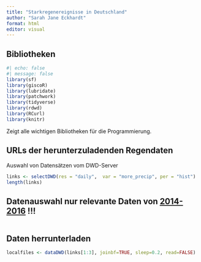 ```yaml
---
title: "Starkregenereignisse in Deutschland"
author: "Sarah Jane Eckhardt"
format: html
editor: visual
---
```


## Bibliotheken 

```r
#| echo: false
#| message: false
library(sf)
library(giscoR)
library(lubridate)
library(patchwork)
library(tidyverse)
library(rdwd)
library(RCurl)
library(knitr)
```

Zeigt alle wichtigen Bibliotheken für die Programmierung.

## URLs der herunterzuladenden Regendaten

Auswahl von Datensätzen vom DWD-Server

```r
links <- selectDWD(res = "daily",  var = "more_precip", per = "hist")
length(links)
```

## Datenauswahl nur relevante Daten von [**2014-2016**]{.underline} **!!!**

```{}
```

## Daten herrunterladen

```r
localfiles <- dataDWD(links[1:3], joinbf=TRUE, sleep=0.2, read=FALSE)
```

